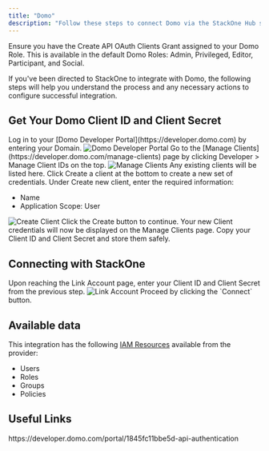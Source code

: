 ```yaml
---
title: "Domo"
description: "Follow these steps to connect Domo via the StackOne Hub successfully."
---
```



<Warning>
  Ensure you have the Create API OAuth Clients Grant assigned to your Domo Role. This is available in the default Domo Roles: Admin, Privileged, Editor, Participant, and Social.
</Warning>

If you've been directed to StackOne to integrate with Domo, the following steps will help you understand the process and any necessary actions to configure successful integration.

## Get Your Domo Client ID and Client Secret

<Steps>
  <Step title="Login to Domo Developer Portal">
    Log in to your [Domo Developer Portal](https://developer.domo.com) by entering your Domain.
    <Frame>
      <img className='rounded-md' style={{ margin: '0 auto', border: '1px solid #efefef' }} alt="Domo Developer Portal" src="/images/domo/image1.png" />
    </Frame>
  </Step>

  <Step title="Navigate to Manage Clients">
    Go to the [Manage Clients](https://developer.domo.com/manage-clients) page by clicking Developer > Manage Client IDs on the top.
    <Frame>
      <img className='rounded-md' style={{ margin: '0 auto', border: '1px solid #efefef' }} alt="Manage Clients" src="/images/domo/image2.png" />
    </Frame>
  </Step>

  <Step title="Create a New Client">
    Any existing clients will be listed here. Click Create a client at the bottom to create a new set of credentials.
  </Step>

  <Step title="Enter Client Details">
    Under Create new client, enter the required information:
    <ul>
      <li>Name</li>
      <li>Application Scope: User</li>
    </ul>
    <Frame>
      <img className='rounded-md' style={{ margin: '0 auto', border: '1px solid #efefef' }} alt="Create Client" src="/images/domo/image3.png" />
    </Frame>
  </Step>

  <Step title="Generate Credentials">
    Click the Create button to continue. Your new Client credentials will now be displayed on the Manage Clients page. Copy your Client ID and Client Secret and store them safely.
  </Step>
</Steps>

## Connecting with StackOne

<Steps>
  <Step title="Enter Credentials">
    Upon reaching the Link Account page, enter your Client ID and Client Secret from the previous step.
    <Frame>
      <img className='rounded-md' style={{ margin: '0 auto', border: '1px solid #efefef' }} alt="Link Account" src="/images/domo/image4.png" />
    </Frame>
  </Step>

  <Step title="Connect">
    Proceed by clicking the `Connect` button.
  </Step>
</Steps>

<IntegrationFooter />


## Available data

This integration has the following [IAM Resources](https://docs.stackone.com/reference/iam_list_users) available from the provider:
<ul>
 <li>Users</li>
 <li>Roles</li>
 <li>Groups</li>
 <li>Policies</li>
</ul>


## Useful Links
<Card title="API Reference" icon="link" href="https://developer.domo.com/portal/1845fc11bbe5d-api-authentication">
    https://developer.domo.com/portal/1845fc11bbe5d-api-authentication
</Card>

